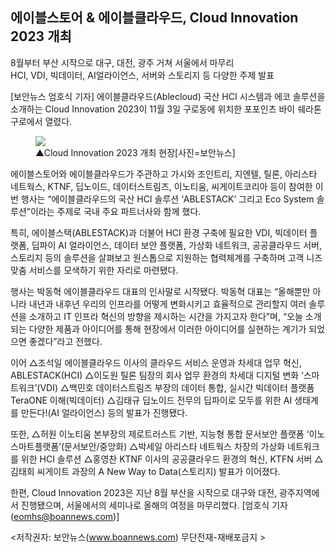 <h2>에이블스토어 & 에이블클라우드, Cloud Innovation 2023 개최</h2>
<div style={{ fontWeight: '700' }}>8월부터 부산 시작으로 대구, 대전, 광주 거쳐 서울에서 마무리</div>
<div style={{ fontWeight: '700' }} className='not-prose'>
  HCI, VDI, 빅데이터, AI얼라이언스, 서버와 스토리지 등 다양한 주제 발표
</div>

[보안뉴스 엄호식 기자] 에이블클라우드(Ablecloud) 국산 HCI 시스템과 에코 솔루션을 소개하는 Cloud Innovation 2023이 11월 3일 구로동에 위치한 포포인츠 바이 쉐라톤 구로에서 열렸다.

<figure>
  <img src='https://github.com/ablecloud-team/ablecloud-homepage/blob/dev/public/images/blog/478-1.jpg?raw=true' />
  <div style={{ display: 'flex', justifyContent: 'center' }} className='not-prose'>
    ▲Cloud Innovation 2023 개최 현장[사진=보안뉴스]
  </div>
</figure>

에이블스토어와 에이블클라우드가 주관하고 가시와 조인트리, 지엔텔, 틸론, 아리스타 네트웍스, KTNF, 딥노이드, 데이터스트림즈, 이노티움, 씨게이트코리아 등이 참여한 이번 행사는 “에이블클라우드의 국산 HCI 솔루션 ‘ABLESTACK’ 그리고 Eco System 솔루션”이라는 주제로 국내 주요 파트너사와 함께 했다.

특히, 에이블스택(ABLESTACK)과 더불어 HCI 환경 구축에 필요한 VDI, 빅데이터 플랫폼, 딥파이 AI 얼라이언스, 데이터 보안 플랫폼, 가상화 네트워크, 공공클라우드 서버, 스토리지 등의 솔루션을 살펴보고 원스톱으로 지원하는 협력체계를 구축하며 고객 니즈 맞춤 서비스를 모색하기 위한 자리로 마련됐다.

행사는 박동혁 에이블클라우드 대표의 인사말로 시작됐다. 박동혁 대표는 “올해뿐만 아니라 내년과 내후년 우리의 인프라를 어떻게 변화시키고 효율적으로 관리할지 여러 솔루션을 소개하고 IT 인프라 혁신의 방향을 제시하는 시간을 가지고자 한다”며, “오늘 소개되는 다양한 제품과 아이디어를 통해 현장에서 이러한 아이디어를 실현하는 계기가 되었으면 좋겠다”라고 전했다.

이어 △조석일 에이블클라우드 이사의 클라우드 서비스 운영과 차세대 업무 혁신, ABLESTACK(HCI) △이도원 틸론 팀장의 회사 업무 환경의 차세대 디지털 변화 ‘스마트워크’(VDI) △백민호 데이터스트림즈 부장의 데이터 통합, 실시간 빅데이터 플랫폼 TeraONE 이해(빅데이터) △김태규 딥노이드 전무의 딥파이로 모두를 위한 AI 생태계를 만든다!(AI 얼라이언스) 등의 발표가 진행됐다.

또한, △허원 이노티움 본부장의 제로트러스트 기반, 지능형 통합 문서보안 플랫폼 ‘이노스마트플랫폼’(문서보안/중앙화) △박세일 아리스타 네트웍스 차장의 가상화 네트워크를 위한 HCI 솔루션 △홍영찬 KTNF 이사의 공공클라우드 환경의 혁신, KTFN 서버 △김태희 씨게이트 과장의 A New Way to Data(스토리지) 발표가 이어졌다.

한편, Cloud Innovation 2023은 지난 8월 부산을 시작으로 대구와 대전, 광주지역에서 진행됐으며, 서울에서의 세미나로 올해의 여정을 마무리했다.
[엄호식 기자(eomhs@boannews.com)]

&lt;저작권자: 보안뉴스(www.boannews.com) 무단전재-재배포금지 &gt;
